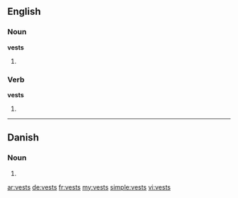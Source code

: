 ==English==

===Noun===
'''vests'''

# {{plural of|vest}}

===Verb===
'''vests'''

# {{third-person singular of|vest}}

----

==Danish==

===Noun===
{{head|da|noun form|g=c}}

# {{form of|genitive singular indefinite|vest|lang=da}}

[[ar:vests]]
[[de:vests]]
[[fr:vests]]
[[my:vests]]
[[simple:vests]]
[[vi:vests]]